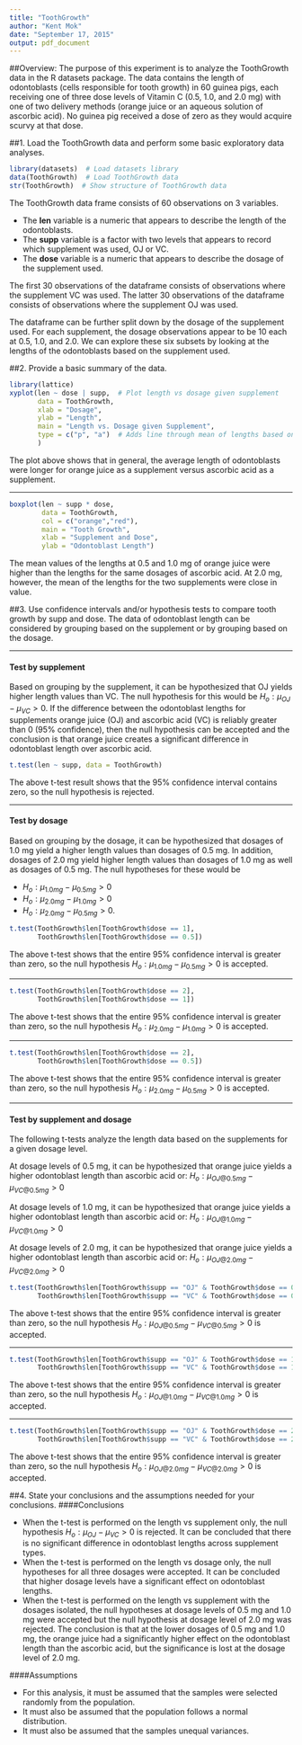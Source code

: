 ```yaml
---
title: "ToothGrowth"
author: "Kent Mok"
date: "September 17, 2015"
output: pdf_document
---
```


##Overview: 
The purpose of this experiment is to analyze the ToothGrowth data in the R 
datasets package. The data contains the length of odontoblasts (cells 
responsible for tooth growth) in 60 guinea pigs, each receiving one of three
dose levels of Vitamin C (0.5, 1.0, and 2.0 mg) with one of two delivery 
methods (orange juice or an aqueous solution of ascorbic acid).  No guinea pig
received a dose of zero as they would acquire scurvy at that dose.

##1. Load the ToothGrowth data and perform some basic exploratory data analyses.
```r
library(datasets)  # Load datasets library
data(ToothGrowth)  # Load ToothGrowth data
str(ToothGrowth)  # Show structure of ToothGrowth data
```
The ToothGrowth data frame consists of 60 observations on 3 variables.  

* The **len** variable is a numeric that appears to describe the length of the
odontoblasts.  
* The **supp** variable is a factor with two levels that appears to record 
which supplement was used, OJ or VC.  
* The **dose** variable is a numeric that appears to describe the dosage of 
the supplement used.  

The first 30 observations of the dataframe consists of observations where the
supplement VC was used. The latter 30 observations of the dataframe consists of
observations where the supplement OJ was used.  
  
The dataframe can be further split down by the dosage of the supplement used. 
For each supplement, the dosage observations appear to be 10 each at 0.5, 1.0,
and 2.0. We can explore these six subsets by looking at the lengths of the 
odontoblasts based on the supplement used.

##2. Provide a basic summary of the data.
```r
library(lattice)
xyplot(len ~ dose | supp,  # Plot length vs dosage given supplement
       data = ToothGrowth,
       xlab = "Dosage",
       ylab = "Length",
       main = "Length vs. Dosage given Supplement",
       type = c("p", "a")  # Adds line through mean of lengths based on dosage
       )
```
  
  The plot above shows that in general, the average length of odontoblasts were 
longer for orange juice as a supplement versus ascorbic acid as a supplement.

***
```r
boxplot(len ~ supp * dose, 
        data = ToothGrowth,
        col = c("orange","red"),
        main = "Tooth Growth",
        xlab = "Supplement and Dose",
        ylab = "Odontoblast Length")
```
  
  The mean values of the lengths at 0.5 and 1.0 mg of orange juice were higher 
than the lengths for the same dosages of ascorbic acid. At 2.0 mg, however, the
mean of the lengths for the two supplements were close in value.

##3. Use confidence intervals and/or hypothesis tests to compare tooth growth by supp and dose.
The data of odontoblast length can be considered by grouping based on the 
supplement or by grouping based on the dosage.

***

#### Test by supplement
Based on grouping by the supplement, it can be hypothesized that OJ yields 
higher length values than VC. The null hypothesis for this would be
$H_o: \mu_{OJ} - \mu_{VC} > 0$. If the difference between the odontoblast
lengths for supplements orange juice (OJ) and ascorbic acid (VC) is reliably
greater than 0 (95% confidence), then the null hypothesis can be accepted and
the conclusion is that orange juice creates a significant difference in 
odontoblast length over ascorbic acid.
```r
t.test(len ~ supp, data = ToothGrowth)
```
The above t-test result shows that the 95% confidence interval contains zero,
so the null hypothesis is rejected.

***

#### Test by dosage
Based on grouping by the dosage, it can be hypothesized that dosages of 1.0 mg
yield a higher length values than dosages of 0.5 mg. In addition, dosages of
2.0 mg yield higher length values than dosages of 1.0 mg as well as dosages of 
0.5 mg. The null hypotheses for these would be 

* $H_o: \mu_{1.0mg} - \mu_{0.5mg} > 0$
* $H_o: \mu_{2.0mg} - \mu_{1.0mg} > 0$
* $H_o: \mu_{2.0mg} - \mu_{0.5mg} > 0$.

```r
t.test(ToothGrowth$len[ToothGrowth$dose == 1], 
       ToothGrowth$len[ToothGrowth$dose == 0.5])
```
The above t-test shows that the entire 95% confidence interval is greater than
zero, so the null hypothesis $H_o: \mu_{1.0mg} - \mu_{0.5mg} > 0$ is accepted.  

***
```r
t.test(ToothGrowth$len[ToothGrowth$dose == 2], 
       ToothGrowth$len[ToothGrowth$dose == 1])
```
The above t-test shows that the entire 95% confidence interval is greater than
zero, so the null hypothesis $H_o: \mu_{2.0mg} - \mu_{1.0mg} > 0$ is accepted.  

***
```r
t.test(ToothGrowth$len[ToothGrowth$dose == 2], 
       ToothGrowth$len[ToothGrowth$dose == 0.5])
```
The above t-test shows that the entire 95% confidence interval is greater than
zero, so the null hypothesis $H_o: \mu_{2.0mg} - \mu_{0.5mg} > 0$ is accepted.  

***

#### Test by supplement and dosage
The following t-tests analyze the length data based on the supplements for a 
given dosage level.
  
At dosage levels of 0.5 mg, it can be hypothesized that orange juice yields a 
higher odontoblast length than ascorbic acid or: 
$H_o: \mu_{OJ @ 0.5mg} - \mu_{VC @ 0.5mg} > 0$  
  
At dosage levels of 1.0 mg, it can be hypothesized that orange juice yields a 
higher odontoblast length than ascorbic acid or: 
$H_o: \mu_{OJ @ 1.0mg} - \mu_{VC @ 1.0mg} > 0$  

At dosage levels of 2.0 mg, it can be hypothesized that orange juice yields a 
higher odontoblast length than ascorbic acid or: 
$H_o: \mu_{OJ @ 2.0mg} - \mu_{VC @ 2.0mg} > 0$  

```r
t.test(ToothGrowth$len[ToothGrowth$supp == "OJ" & ToothGrowth$dose == 0.5], 
       ToothGrowth$len[ToothGrowth$supp == "VC" & ToothGrowth$dose == 0.5])
```
The above t-test shows that the entire 95% confidence interval is greater than
zero, so the null hypothesis $H_o: \mu_{OJ @ 0.5mg} - \mu_{VC @ 0.5mg} > 0$
is accepted.  

***
```r
t.test(ToothGrowth$len[ToothGrowth$supp == "OJ" & ToothGrowth$dose == 1], 
       ToothGrowth$len[ToothGrowth$supp == "VC" & ToothGrowth$dose == 1])
```
The above t-test shows that the entire 95% confidence interval is greater than
zero, so the null hypothesis $H_o: \mu_{OJ @ 1.0mg} - \mu_{VC @ 1.0mg} > 0$
is accepted.   

***
```r
t.test(ToothGrowth$len[ToothGrowth$supp == "OJ" & ToothGrowth$dose == 2], 
       ToothGrowth$len[ToothGrowth$supp == "VC" & ToothGrowth$dose == 2])
```
The above t-test shows that the entire 95% confidence interval is greater than
zero, so the null hypothesis $H_o: \mu_{OJ @ 2.0mg} - \mu_{VC @ 2.0mg} > 0$
is accepted.    

##4. State your conclusions and the assumptions needed for your conclusions. 
####Conclusions

* When the t-test is performed on the length vs supplement only, the null hypothesis $H_o: \mu_{OJ} - \mu_{VC} > 0$ is rejected. It can be concluded that there is no significant difference in odontoblast lengths across supplement types.
* When the t-test is performed on the length vs dosage only, the null hypotheses for all three dosages were accepted. It can be concluded that higher dosage levels have a significant effect on odontoblast lengths.
* When the t-test is performed on the length vs supplement with the dosages isolated, the null hypotheses at dosage levels of 0.5 mg and 1.0 mg were accepted but the null hypothesis at dosage level of 2.0 mg was rejected. The conclusion is that at the lower dosages of 0.5 mg and 1.0 mg, the orange juice had a significantly higher effect on the odontoblast length than the ascorbic acid, but the significance is lost at the dosage level of 2.0 mg.

####Assumptions

* For this analysis, it must be assumed that the samples were selected randomly from the population.
* It must also be assumed that the population follows a normal distribution.
* It must also be assumed that the samples unequal variances.